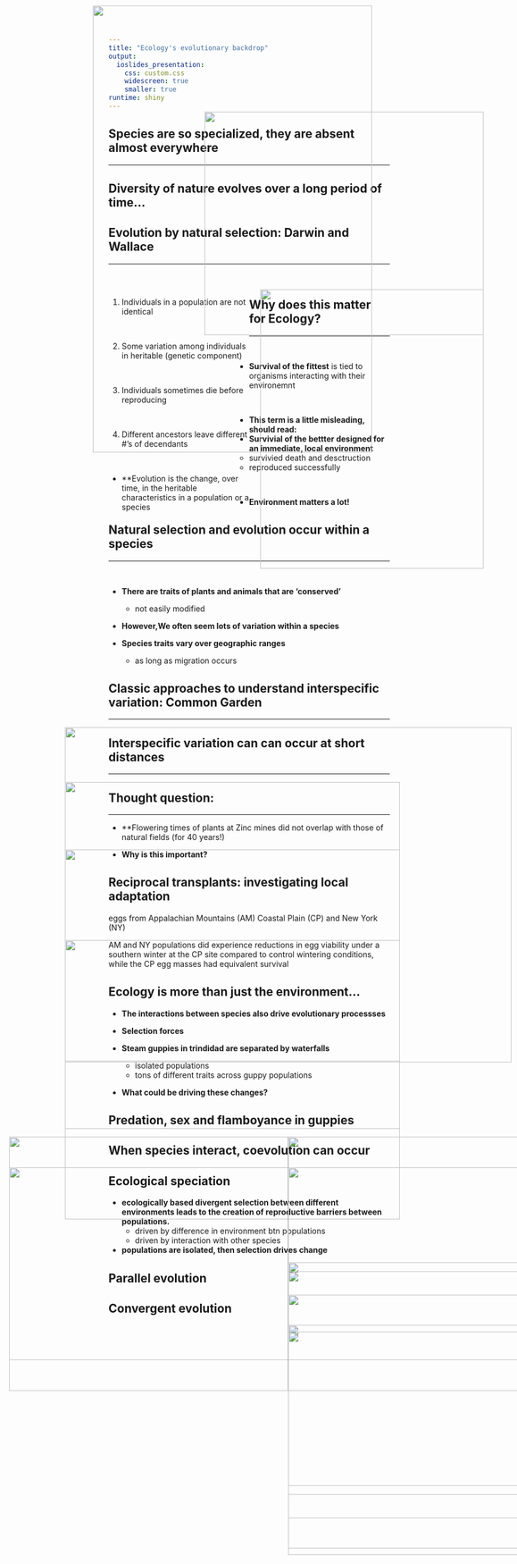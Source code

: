 ```yaml
---
title: "Ecology's evolutionary backdrop"
output: 
  ioslides_presentation:
    css: custom.css
    widescreen: true
    smaller: true
runtime: shiny
---
```


## Species are so specialized, they are absent almost everywhere
<hr>

<IMG STYLE="position:absolute; TOP:200px; LEFT:400px; WIDTH:500px; HEIGHT:400px" SRC="images/orchid_bee.jpg">

##

<IMG STYLE="position:absolute; TOP:10px; LEFT:200px; WIDTH:500px; HEIGHT:800px" SRC="images/backyard_bees.jpg">

## Diversity of nature evolves over a long period of time...

<IMG STYLE="position:absolute; TOP:10px; LEFT:200px; WIDTH:500px; HEIGHT:800px" SRC="images/diversity_time.gif">

## Evolution by **natural selection**: Darwin and Wallace
<hr>
<br/>

<div style="float: left; width: 50%;">

1. Individuals in a population are not identical

<br/>

2. Some variation among individuals in heritable (genetic component)

<br/>

3. Individuals sometimes die before reproducing 

<br/>

4. Different ancestors leave different #'s of decendants

<br/>

* **Evolution is the change, over time, in the heritable characteristics in a population or a species
</div>

<IMG STYLE="position:absolute; TOP:180x; LEFT:500px; WIDTH:400px; HEIGHT:500px" SRC="images/genetic_component.jpg">

## Why does this matter for Ecology?
<hr>
<br/>

* **Survival of the fittest** is tied to organisms interacting with their environemnt

<br/>

* **This term is a little misleading, should read:**
<br/>
* **Survivial of the bettter designed for an immediate, local environment**
    + survivied death and desctruction
    + reproduced successfully

<br/>

* **Environment matters a lot!**


## Natural selection and evolution occur within a species
<hr>
<br/>

* **There are traits of plants and animals that are 'conserved'**
    + not easily modified
    
* **However,We often seem lots of variation within a species**

* **Species traits vary over geographic ranges**
    + as long as migration occurs
    
## Classic approaches to understand interspecific variation: Common Garden
<hr>

<IMG STYLE="position:absolute; TOP:180x; LEFT:150px; WIDTH:800px; HEIGHT:600px" SRC="images/common_garden.png">

## Interspecific variation can can occur at short distances
<hr>

<IMG STYLE="position:absolute; TOP:180x; LEFT:150px; WIDTH:600px; HEIGHT:500px" SRC="images/zinc.png">

## Thought question:
<hr>

* **Flowering times of plants at Zinc mines did not overlap with those of natural fields (for 40 years!)

<IMG STYLE="position:absolute; TOP:180x; LEFT:150px; WIDTH:600px; HEIGHT:500px" SRC="images/zinc2.png">

* **Why is this important?**

## Reciprocal transplants: investigating local adaptation

eggs from Appalachian Mountains (AM) Coastal Plain (CP) and New York (NY)

<IMG STYLE="position:absolute; TOP:180x; LEFT:150px; WIDTH:600px; HEIGHT:500px" SRC="images/gypsy_moth.png">

AM and NY populations did experience reductions in egg viability under a southern winter at the CP site compared to control wintering conditions, while the CP egg masses had equivalent survival

## Ecology is more than just the environment...

* **The interactions between species also drive evolutionary processses**

* **Selection forces**

* **Steam guppies in trindidad are separated by waterfalls**
    + isolated populations
    + tons of different traits across guppy populations
    
* **What could be driving these changes?**

## Predation, sex and flamboyance in guppies

<IMG STYLE="position:absolute; TOP:180x; LEFT:50px; WIDTH:500px; HEIGHT:400px" SRC="images/guppy2.jpg">

<IMG STYLE="position:absolute; TOP:180x; LEFT:550px; WIDTH:500px; HEIGHT:400px" SRC="images/guppy3.png">

## When species interact, coevolution can occur

<IMG STYLE="position:absolute; TOP:180x; LEFT:50px; WIDTH:500px; HEIGHT:400px" SRC="images/hummingbird.jpg">

<IMG STYLE="position:absolute; TOP:180x; LEFT:550px; WIDTH:500px; HEIGHT:400px" SRC="images/hummingbird2.jpg">

## Ecological speciation

 * **ecologically based divergent selection between different environments leads to the creation of reproductive barriers between populations.**
    + driven by difference in environment btn populations
    + driven by interaction with other species

* **populations are isolated, then selection drives change**

<IMG STYLE="position:absolute; TOP:180x; LEFT:550px; WIDTH:500px; HEIGHT:400px" SRC="images/speciation.png">

##

<IMG STYLE="position:absolute; TOP:180x; LEFT:550px; WIDTH:500px; HEIGHT:400px" SRC="images/darwinfinchg.png">

## Parallel evolution

<IMG STYLE="position:absolute; TOP:180x; LEFT:550px; WIDTH:500px; HEIGHT:400px" SRC="images/australia.png">

## Convergent evolution

<IMG STYLE="position:absolute; TOP:180x; LEFT:550px; WIDTH:500px; HEIGHT:400px" SRC="images/convergent1.jpg">

<IMG STYLE="position:absolute; TOP:180x; LEFT:550px; WIDTH:500px; HEIGHT:400px" SRC="images/convergent3.jpeg">

##
<IMG STYLE="position:absolute; TOP:180x; LEFT:550px; WIDTH:500px; HEIGHT:400px" SRC="images/convergent3.png">